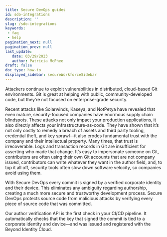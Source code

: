 ```yaml
---
title: Secure DevOps guides
id: sdo-integrations
description: ''
slug: /sdo-integrations 
keywords: 
 - faq
 - help
pagination_next: null
pagination_prev: null
last_update: 
   date: 03/29/2023
   author: Patricia McPhee
draft: false
doc_type: how-to
displayed_sidebar: secureWorkforceSidebar
---
```



Attackers continue to exploit vulnerabilities in distributed, cloud-based Git environments. Git is great at helping with public, community-developed code, but they’re not focused on enterprise-grade security. 

Recent attacks like Solarwinds, Kaseya, and NotPetya have revealed that even mature, security-focused companies have enormous supply chain blindspots. These attacks not only impact your production applications, it also directly affects your infrastructure-as-code. They have shown that it’s not only costly to remedy a breach of assets and third party tooling, credential theft, and key sprawl—it also erodes fundamental trust with the company and their intellectual property. Many times, that trust is irrecoverable. Logs and transaction records in Git are insufficient for asserting who made that change. It’s easy to impersonate someone on Git, contributors are often using their own Git accounts that are not company issued, contributors can write whatever they want in the author field, and, to top it all off, security tools often slow down software velocity, so companies avoid using them.

With Secure DevOps every commit is signed by a verified corporate identity and their device. This eliminates any ambiguity regarding authorship, creating a much more secure and trustworthy development process. Secure DevOps protects source code from malicious attacks by verifying every piece of source code that was committed. 

Our author verification API is the first check in your CI/CD pipeline. It automatically checks that the key that signed the commit is tied to a corporate identity and device—and was issued and registered with the Beyond Identity Cloud.

